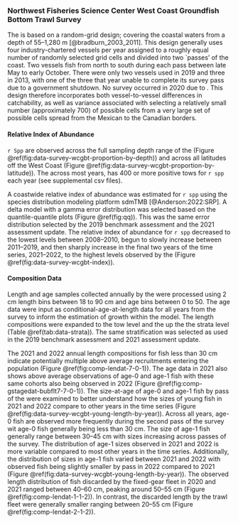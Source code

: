 ### Northwest Fisheries Science Center West Coast Groundfish Bottom Trawl Survey

The \gls{s-wcgbt} is based on a random-grid design; covering the coastal waters from a depth of 55--1,280 m [@bradburn_2003_2011]. This design generally uses four industry-chartered vessels per year assigned to a roughly equal number of randomly selected grid cells and divided into two `passes' of the coast. Two vessels fish from north to south during each pass between late May to early October. There were only two vessels used in 2019 and three in 2013, with one of the three that year unable to complete its survey pass due to a government shutdown. No survey occurred in 2020 due to \gls{covid}. This design therefore incorporates both vessel-to-vessel differences in catchability, as well as variance associated with selecting a relatively small number (approximately 700) of possible cells from a very large set of possible cells spread from the Mexican to the Canadian borders. 


#### Relative Index of Abundance

`r Spp` are observed across the full sampling depth range of the \gls{s-wcgbt} (Figure \@ref(fig:data-survey-wcgbt-proportion-by-depth)) and across all latitudes off the West Coast (Figure \@ref(fig:data-survey-wcgbt-proportion-by-latitude)). The \gls{s-wcgbt} across most years, has 400 or more positive tows for `r spp` each year (see supplemental csv files).

A coastwide relative index of abundance was estimated for `r spp` using the species distribution modeling platform sdmTMB [@Anderson:2022:SRP]. A delta model with a gamma error distribution was selected based on the quantile-quantile plots (Figure \@ref(fig:qq)). This was the same error distribution selected by the 2019 benchmark assessment and the 2021 assessment update. The relative index of abundance for `r spp` decreased to the lowest levels between 2008--2010, begun to slowly increase between 2011--2019, and then sharply increase in the final two years of the time series, 2021--2022, to the highest levels observed by the \gls{s-wcgbt} (Figure \@ref(fig:data-survey-wcgbt-index)).

#### Composition Data

Length and age samples collected annually by the \gls{s-wcgbt} were processed using 2 cm length bins between 18 to 90 cm and age bins between 0 to 50. The age data were input as conditional-age-at-length data for all years from the survey to inform the estimation of growth within the model. The length compositions were expanded to the tow level and the up the the strata level (Table \@ref(tab:data-strata)). The same stratification was selected as used in the 2019 benchmark assessment and 2021 assessment update.


The 2021 and 2022 annual length compositions for fish less than 30 cm indicate potentially multiple above average recruitments entering the population (Figure \@ref(fig:comp-lendat-7-0-1)). The age data in 2021 also shows above average observations of age-0 and age-1 fish with these same cohorts also being observed in 2022 (Figure \@ref(fig:comp-gstagedat-bubflt7-7-0-1)). The size-at-age of age-0 and age-1 fish by pass of the \gls{s-wcgbt} were examined to better understand how the sizes of young fish in 2021 and 2022 compare to other years in the time series (Figure \@ref(fig:data-survey-wcgbt-young-length-by-year)). Across all years, age-0 fish are observed more frequently during the second pass of the survey wit age-0 fish generally being less than 30 cm. The size of age-1 fish generally range between 30--45 cm with sizes increasing across passes of the survey. The distribution of age-1 sizes observed in 2021 and 2022 is more variable compared to most other years in the time series. Additionally, the distribution of sizes in age-1 fish varied between 2021 and 2022 with observed fish being slightly smaller by pass in 2022 compared to 2021 (Figure \@ref(fig:data-survey-wcgbt-young-length-by-year)). The observed length distribution of fish discarded by the fixed-gear fleet in 2020 and 2021 ranged between 40--60 cm, peaking around 50--55 cm (Figure \@ref(fig:comp-lendat-1-1-2)). In contrast, the discarded length by the trawl fleet were generally smaller ranging between 20--55 cm (Figure \@ref(fig:comp-lendat-2-1-2)).
